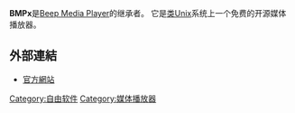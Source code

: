 {{NoteTA|G1=IT|G2=FL}}
{{Infobox Software|
    name=BMPx|
    screenshot=[[File:Bmpx.jpg|200px]]|
    caption=Beep Media Player默认皮肤|
    developer=BMP Development Team|
    latest_release_version=0.40.13|
    latest_release_date=2007年10月18日|
    operating_system=[[Linux|Linux]], [[类Unix|类Unix]]|
    genre=[[媒体播放器|媒体播放器]]|
    license=[[GNU通用公共许可证|GNU通用公共许可证]]|
    website=[http://bmpx.backtrace.info/ bmpx.backtrace.info]
}}
'''BMPx'''是[[Beep_Media_Player|Beep Media Player]]的继承者。 它是[[类Unix|类Unix]]系统上一个免费的开源媒体播放器。

== 外部連結 ==
*[https://web.archive.org/web/20080725101602/http://bmpx.backtrace.info/ 官方網站]

[[Category:自由软件|Category:自由软件]]
[[Category:媒体播放器|Category:媒体播放器]]